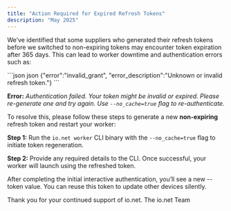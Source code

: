 ```yaml
---
title: "Action Required for Expired Refresh Tokens"
description: "May 2025"
---
```


We’ve identified that some suppliers who generated their refresh tokens before we switched to non-expiring tokens may encounter token expiration after 365 days. This can lead to worker downtime and authentication errors such as:

<CodeGroup>
  ```json json
  {"error":"invalid_grant", "error_description":"Unknown or invalid refresh token."}
  ```
</CodeGroup>

**Error:** *Authentication failed. Your token might be invalid or expired. Please re-generate one and try again. Use `--no_cache=true` flag to re-authenticate.*

To resolve this, please follow these steps to generate a new **non-expiring** refresh token and restart your worker:

**Step 1:** Run the `io.net worker` CLI binary with the `--no_cache=true` flag to initiate token regeneration.

**Step 2:** Provide any required details to the CLI. Once successful, your worker will launch using the refreshed token.

<Info >
After completing the initial interactive authentication, you’ll see a new --token value. You can reuse this token to update other devices silently.
</Info >

Thank you for your continued support of io.net. The io.net Team
